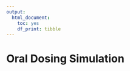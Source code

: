 ```yaml
---
output:
  html_document:
    toc: yes
    df_print: tibble
---
```


# Oral Dosing Simulation

```r
```
